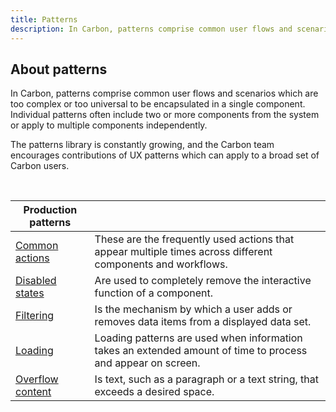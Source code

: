 ```yaml
---
title: Patterns
description: In Carbon, patterns comprise common user flows and scenarios which are too complex or too universal to be encapsulated in a single component.
---
```


## About patterns

In Carbon, patterns comprise common user flows and scenarios which are too complex or too universal to be encapsulated in a single component. Individual patterns often include two or more components from the system or apply to multiple components independently.

The patterns library is constantly growing, and the Carbon team encourages contributions of UX patterns which can apply to a broad set of Carbon users.

<br />

| Production patterns                            |                                                                                                              |
| ---------------------------------------------- | ------------------------------------------------------------------------------------------------------------ |
| [Common actions](/patterns/common-actions)     | These are the frequently used actions that appear multiple times across different components and workflows.  |
| [Disabled states](/patterns/disabled-states)   | Are used to completely remove the interactive function of a component.                                       |
| [Filtering](/patterns/filtering)               | Is the mechanism by which a user adds or removes data items from a displayed data set.                       |
| [Loading](/patterns/loading)                   | Loading patterns are used when information takes an extended amount of time to process and appear on screen. |
| [Overflow content](/patterns/overflow-content) | Is text, such as a paragraph or a text string, that exceeds a desired space.                                 |
